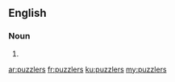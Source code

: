 ==English==

===Noun===
{{head|en|plural}}

# {{plural of|puzzler|lang=en}}

[[ar:puzzlers]]
[[fr:puzzlers]]
[[ku:puzzlers]]
[[my:puzzlers]]